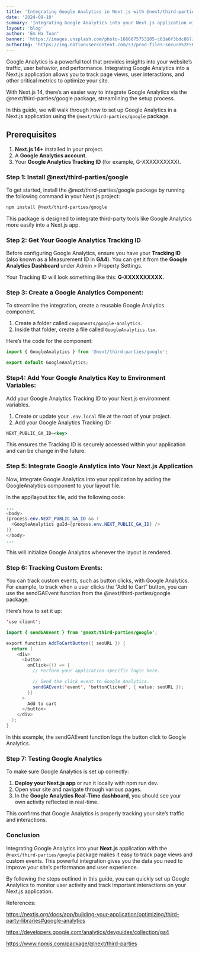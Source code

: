 ```yaml
---
title: 'Integrating Google Analytics in Next.js with @next/third-parties/google'
date: '2024-09-10'
summary: 'Integrating Google Analytics into your Next.js application with the @next/third-parties/google package makes it easy to track page views and custom events.'
layout: 'blog'
author: 'Em Ha Tuan'
banner: 'https://images.unsplash.com/photo-1666875753105-c63a6f3bdc86?ixlib=rb-4.0.3&q=85&fm=jpg&crop=entropy&cs=srgb&w=4800'
authorImg: 'https://img.notionusercontent.com/s3/prod-files-secure%2F56297b57-d436-4e76-b430-dc33daeb3f94%2Fbe7dbcc9-f087-4c69-bce0-f5c59fbf8034%2F322727530_3383089278636676_8051574977311734060_n.jpg/size/w=250?exp=1731145919&sig=hGTmXJxEmtwj70qZBrD9MYrLj7SZavRIGfEERnSi8Cg'
---
```


Google Analytics is a powerful tool that provides insights into your website’s traffic, user behavior, and performance. Integrating Google Analytics into a Next.js application allows you to track page views, user interactions, and other critical metrics to optimize your site.

With Next.js 14, there’s an easier way to integrate Google Analytics via the @next/third-parties/google package, streamlining the setup process.

In this guide, we will walk through how to set up Google Analytics in a Next.js application using the `@next/third-parties/google` package.

## **Prerequisites**

1. **Next.js 14+** installed in your project.
2. A **Google Analytics account**.
3. Your **Google Analytics Tracking ID** (for example, G-XXXXXXXXXX).

### **Step 1: Install @next/third-parties/google**

To get started, install the @next/third-parties/google package by running the following command in your Next.js project:

```bash
npm install @next/third-parties/google
```

This package is designed to integrate third-party tools like Google Analytics more easily into a Next.js app.

### **Step 2: Get Your Google Analytics Tracking ID**

Before configuring Google Analytics, ensure you have your **Tracking ID** (also known as a Measurement ID in **GA4**). You can get it from the **Google Analytics Dashboard** under Admin > Property Settings.

Your Tracking ID will look something like this: **G-XXXXXXXXXX.**

### **Step 3: Create a Google Analytics Component:**

To streamline the integration, create a reusable Google Analytics component.

1. Create a folder called `components/google-analytics`.
2. Inside that folder, create a file called `GoogleAnalytics.tsx`.

Here’s the code for the component:

```jsx
import { GoogleAnalytics } from '@next/third-parties/google';

export default GoogleAnalytics;
```

### **Step4: Add Your Google Analytics Key to Environment Variables:**

Add your Google Analytics Tracking ID to your Next.js environment variables.

1. Create or update your `.env.local` file at the root of your project.
2. Add your Google Analytics Tracking ID:

```jsx
NEXT_PUBLIC_GA_ID=<key>
```

This ensures the Tracking ID is securely accessed within your application and can be change in the future.

### Step 5: **Integrate Google Analytics into Your Next.js Application**

Now, integrate Google Analytics into your application by adding the GoogleAnalytics component to your layout file.

In the app/layout.tsx file, add the following code:

```java
...
<body>
{process.env.NEXT_PUBLIC_GA_ID && (
  <GoogleAnalytics gaId={process.env.NEXT_PUBLIC_GA_ID} />
)}
</body>
...
```

This will initialize Google Analytics whenever the layout is rendered.

### Step 6: **Tracking Custom Events:**

You can track custom events, such as button clicks, with Google Analytics. For example, to track when a user clicks the “Add to Cart” button, you can use the sendGAEvent function from the @next/third-parties/google package.

Here’s how to set it up:

```java
'use client';

import { sendGAEvent } from '@next/third-parties/google';

export function AddToCartButton({ seoURL }) {
  return (
    <div>
      <button
        onClick={() => {
          // Perform your application-specific logic here.

          // Send the click event to Google Analytics.
          sendGAEvent('event', 'buttonClicked', { value: seoURL });
        }}
      >
        Add to cart
      </button>
    </div>
  );
}
```

In this example, the sendGAEvent function logs the button click to Google Analytics.

### **Step 7: Testing Google Analytics**

To make sure Google Analytics is set up correctly:

1. **Deploy your Next.js app** or run it locally with npm run dev.
2. Open your site and navigate through various pages.
3. In the **Google Analytics Real-Time dashboard**, you should see your own activity reflected in real-time.

This confirms that Google Analytics is properly tracking your site’s traffic and interactions.

### **Conclusion**

Integrating Google Analytics into your **Next.js** application with the `@next/third-parties/google` package makes it easy to track page views and custom events. This powerful integration gives you the data you need to improve your site’s performance and user experience.

By following the steps outlined in this guide, you can quickly set up Google Analytics to monitor user activity and track important interactions on your Next.js application.

References:

https://nextjs.org/docs/app/building-your-application/optimizing/third-party-libraries#google-analytics

https://developers.google.com/analytics/devguides/collection/ga4

https://www.npmjs.com/package/@next/third-parties
